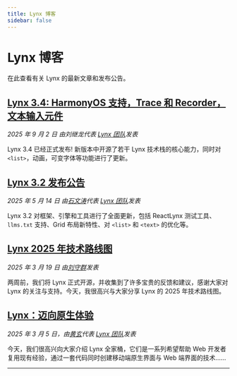 ```yaml
---
title: Lynx 博客
sidebar: false
---
```


# Lynx 博客

在此查看有关 Lynx 的最新文章和发布公告。

## [Lynx 3.4: HarmonyOS 支持，Trace 和 Recorder，文本输入元件](/blog/lynx-3-4)
_2025 年 9 月 2 日 由刘继龙代表 [Lynx 团队](https://x.com/lynxjs_org)发表_

Lynx 3.4 已经正式发布! 新版本中开源了若干 Lynx 技术栈的核心能力，同时对 `<list>`，动画，可变字体等功能进行了更新。


## [Lynx 3.2 发布公告](/blog/lynx-3-2)

_2025 年 5 月 14 日 由[石文涛](https://github.com/toretto-wt)代表 [Lynx 团队](https://x.com/lynxjs_org)发表_

Lynx 3.2 对框架、引擎和工具进行了全面更新，包括 ReactLynx 测试工具、`llms.txt` 支持、Grid 布局新特性、对 `<list>` 和 `<text>` 的优化等。

## [Lynx 2025 年技术路线图](/blog/lynx-open-source-roadmap-2025)

_2025 年 3 月 19 日 由[刘守群](https://github.com/Shouqun)发表_

两周前，我们将 Lynx 正式开源，并收集到了许多宝贵的反馈和建议，感谢大家对 Lynx 的关注与支持。今天，我很高兴与大家分享 Lynx 的 2025 年技术路线图。

## [Lynx：迈向原生体验](/blog/lynx-unlock-native-for-more)

_2025 年 3 月 5 日，由[黄玄](https://x.com/huxpro)代表 [Lynx 团队](https://x.com/lynxjs_org)发表_

今天，我们很高兴向大家介绍 Lynx 全家桶，它们是一系列希望帮助 Web 开发者复用现有经验，通过一套代码同时创建移动端原生界面与 Web 端界面的技术……

---
